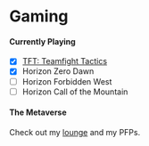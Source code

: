 
# Gaming

#### Currently Playing
- [x] [TFT: Teamfight Tactics](https://lolchess.gg/profile/na/zingzangzooo)
- [x] Horizon Zero Dawn
- [ ] Horizon Forbidden West
- [ ] Horizon Call of the Mountain

#### The Metaverse

Check out my [lounge](https://oncyber.io/zenzu) and my PFPs.

<Script src="https://unpkg.com/embeddable-nfts/dist/nft-card.min.js"></Script>
<Bleed>
  <nft-card contractAddress="0x231d3559aa848bf10366fb9868590f01d34bf240" tokenId="4749"> </nft-card>
</Bleed>
<Bleed>
  <nft-card contractAddress="0xd0aaac09e7f9b794fafa9020a34ad5b906566a5c" tokenId="1118"> </nft-card> 
</Bleed>
<Bleed>
  <nft-card contractAddress="0x6d9c17bc83a416bb992ccc671bebd98d7a76cfc3" tokenId="238"> </nft-card>
</Bleed>
